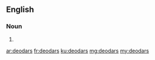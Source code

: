 ==English==

===Noun===
{{head|en|plural}}

# {{plural of|deodar|lang=en|nocat=1}}

[[ar:deodars]]
[[fr:deodars]]
[[ku:deodars]]
[[mg:deodars]]
[[my:deodars]]
